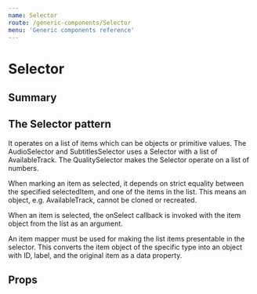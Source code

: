 ```yaml
---
name: Selector
route: /generic-components/Selector
menu: 'Generic components reference'
---
```



# Selector

## Summary

## The Selector pattern

It operates on a list of items which can be objects or primitive values. The AudioSelector and SubtitlesSelector uses a Selector with a list of AvailableTrack. The QualitySelector makes the Selector operate on a list of numbers.

When marking an item as selected, it depends on strict equality between the specified selectedItem, and one of the items in the list. This means an object, e.g. AvailableTrack, cannot be cloned or recreated.

When an item is selected, the onSelect callback is invoked with the item object from the list as an argument.

An item mapper must be used for making the list items presentable in the selector. This converts the item object of the specific type into an object with ID, label, and the original item as a data property.

<Playground>
    <Selector/>
</Playground>

## Props

<PropsTable of={Selector} />